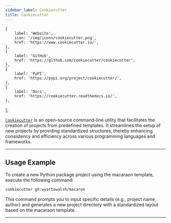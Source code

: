 ```yaml
---
sidebar_label: Cookiecutter
title: Cookiecutter
---
```



    {
        label: 'Website',
        icon: '/img/icons/cookiecutter.png',
        href: 'https://www.cookiecutter.io/',
    },
    {
        label: 'GitHub',
        href: 'https://github.com/cookiecutter/cookiecutter',
    },
    {
        label: 'PyPI',
        href: 'https://pypi.org/project/cookiecutter/',
    },
    {
        label: 'Docs',
        href: 'https://cookiecutter.readthedocs.io/',
    },
];

<ToolTags toolName="Cookiecutter" />

<ToolLinks links={links} />

[`Cookiecutter`](https://www.cookiecutter.io/) is an open-source command-line utility that facilitates the creation of projects from predefined templates. It streamlines the setup of new projects by providing standardized structures, thereby enhancing consistency and efficiency across various programming languages and frameworks.

---

## Usage Example

To create a new Python package project using the <span className="macaron">macaraon</span> template, execute the following command:

```bash
cookiecutter gh:wyattowalsh/macaron
```

This command prompts you to input specific details (e.g., project name, author) and generates a new project directory with a standardized layout based on the <span className="macaron">macaraon</span> template.

---